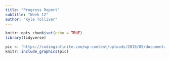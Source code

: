 ```yaml
---
title: "Progress Report"
subtitle: "Week 12"
author: "Kyle Tolliver"
---
```


```r
knitr::opts_chunk$set(echo = TRUE)
library(tidyverse)
```

```r
pic <- 'https://codinginfinite.com/wp-content/uploads/2019/05/documentation-where-were-going-we-dont-need-documentation.jpg'
knitr::include_graphics(pic)
```

